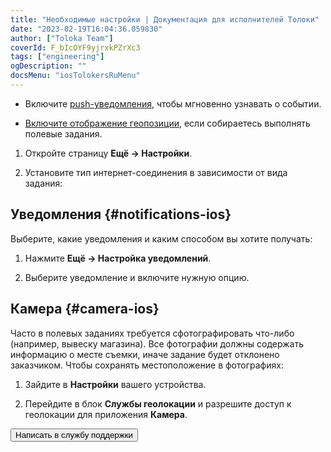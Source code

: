 ```yaml
---
title: "Необходимые настройки | Документация для исполнителей Толоки"
date: "2023-02-19T16:04:36.059830"
author: ["Toloka Team"]
coverId: F_bIcOYF9yjrxkPZrXc3
tags: ["engineering"]
ogDescription: ""
docsMenu: "iosTolokersRuMenu"
---
```



<RuSettingsContent1/>

- Включите [push-уведомления](#notifications-ios), чтобы мгновенно узнавать о событии.

- [Включите отображение геопозиции](#camera-ios), если собираетесь выполнять полевые задания.


<RuSettingsContent2/>

1. Откройте страницу **Ещё → Настройки**.

1. Установите тип интернет-соединения в зависимости от вида задания:

    <RuSettingsContent3/>

## Уведомления {#notifications-ios}

Выберите, какие уведомления и каким способом вы хотите получать:

1. Нажмите **Ещё → Настройка уведомлений**.

1. Выберите уведомление и включите нужную опцию.

## Камера {#camera-ios}

Часто в полевых заданиях требуется сфотографировать что-либо (например, вывеску магазина). Все фотографии должны содержать информацию о месте съемки, иначе задание будет отклонено заказчиком. Чтобы сохранять местоположение в фотографиях:

1. Зайдите в **Настройки** вашего устройства.

1. Перейдите в блок **Службы геолокации** и разрешите доступ к геолокации для приложения **Камера**.

<Button themeColor="light" view="default" size="l" type="link" url="../troubleshooting/support?form-source=settings">Написать в службу поддержки</Button>
